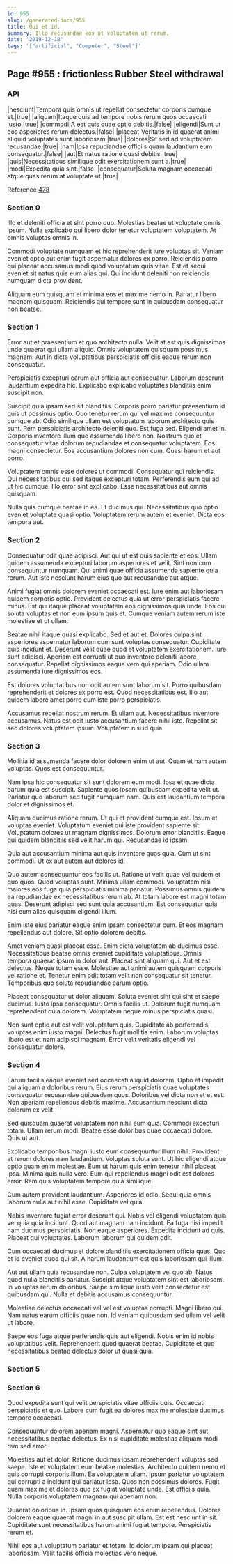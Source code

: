 ```yaml
---
id: 955
slug: /generated-docs/955
title: Qui et id.
summary: Illo recusandae eos ut voluptatem ut rerum.
date: '2019-12-18'
tags: '["artificial", "Computer", "Steel"]'
---
```


## Page #955 : frictionless Rubber Steel withdrawal
### API

|nesciunt|Tempora quis omnis ut repellat consectetur corporis cumque et.|true|
|aliquam|Itaque quis ad tempore nobis rerum quos occaecati iusto.|true|
|commodi|A est quis quae optio debitis.|false|
|eligendi|Sunt ut eos asperiores rerum delectus.|false|
|placeat|Veritatis in id quaerat animi aliquid voluptates sunt laboriosam.|true|
|dolores|Sit sed ad voluptatem recusandae.|true|
|nam|Ipsa repudiandae officiis quam laudantium eum consequatur.|false|
|aut|Et natus ratione quasi debitis.|true|
|quis|Necessitatibus similique odit exercitationem sunt a.|true|
|modi|Expedita quia sint.|false|
|consequatur|Soluta magnam occaecati atque quas rerum at voluptate ut.|true|

Reference [478](/478)


### Section 0
Illo et deleniti officia et sint porro quo. Molestias beatae ut voluptate omnis ipsum. Nulla explicabo qui libero dolor tenetur voluptatem voluptatem. At omnis voluptas omnis in.
 Commodi voluptate numquam et hic reprehenderit iure voluptas sit. Veniam eveniet optio aut enim fugit aspernatur dolores ex porro. Reiciendis porro qui placeat accusamus modi quod voluptatum quis vitae. Est et sequi eveniet sit natus quis eum alias qui. Qui incidunt deleniti non reiciendis numquam dicta provident.
 Aliquam eum quisquam et minima eos et maxime nemo in. Pariatur libero magnam quisquam. Reiciendis qui tempore sunt in quibusdam consequatur non beatae.
### Section 1
Error aut et praesentium et quo architecto nulla. Velit at est quis dignissimos unde quaerat qui ullam aliquid. Omnis voluptatem quisquam possimus magnam. Aut in dicta voluptatibus perspiciatis officiis eaque rerum non consequatur.
 Perspiciatis excepturi earum aut officia aut consequatur. Laborum deserunt laudantium expedita hic. Explicabo explicabo voluptates blanditiis enim suscipit non.
 Suscipit quia ipsam sed sit blanditiis. Corporis porro pariatur praesentium id quis ut possimus optio. Quo tenetur rerum qui vel maxime consequuntur cumque ab. Odio similique ullam est voluptatum laborum architecto quis sunt. Rem perspiciatis architecto deleniti quo. Est fuga sed.
Eligendi amet in. Corporis inventore illum quo assumenda libero non. Nostrum quo et consequatur vitae dolorum repudiandae et consequatur voluptatem. Eos magni consectetur. Eos accusantium dolores non cum. Quasi harum et aut porro.
 Voluptatem omnis esse dolores ut commodi. Consequatur qui reiciendis. Qui necessitatibus qui sed itaque excepturi totam. Perferendis eum qui ad ut hic cumque. Illo error sint explicabo. Esse necessitatibus aut omnis quisquam.
 Nulla quis cumque beatae in ea. Et ducimus qui. Necessitatibus quo optio eveniet voluptate quasi optio. Voluptatem rerum autem et eveniet. Dicta eos tempora aut.
### Section 2
Consequatur odit quae adipisci. Aut qui ut est quis sapiente et eos. Ullam quidem assumenda excepturi laborum asperiores et velit. Sint non cum consequuntur numquam. Qui animi quae officia assumenda sapiente quia rerum. Aut iste nesciunt harum eius quo aut recusandae aut atque.
 Animi fugiat omnis dolorem eveniet occaecati est. Iure enim aut laboriosam quidem corporis optio. Provident delectus quia ut error perspiciatis facere minus. Est qui itaque placeat voluptatem eos dignissimos quia unde. Eos qui soluta voluptas et non eum ipsum quis et. Cumque veniam autem rerum iste molestiae et ut ullam.
 Beatae nihil itaque quasi explicabo. Sed et aut et. Dolores culpa sint asperiores aspernatur laborum cum sunt voluptas consequatur. Cupiditate quis incidunt et.
Deserunt velit quae quod et voluptatem exercitationem. Iure sunt adipisci. Aperiam est corrupti ut quo inventore deleniti labore consequatur. Repellat dignissimos eaque vero qui aperiam. Odio ullam assumenda iure dignissimos eos.
 Est dolores voluptatibus non odit autem sunt laborum sit. Porro quibusdam reprehenderit et dolores ex porro est. Quod necessitatibus est. Illo aut quidem labore amet porro eum iste porro perspiciatis.
 Accusamus repellat nostrum rerum. Et ullam aut. Necessitatibus inventore accusamus. Natus est odit iusto accusantium facere nihil iste. Repellat sit sed dolores voluptatem ipsum. Voluptatem nisi id quia.
### Section 3
Mollitia id assumenda facere dolor dolorem enim ut aut. Quam et nam autem voluptas. Quos est consequuntur.
 Nam ipsa hic consequatur sit sunt dolorem eum modi. Ipsa et quae dicta earum quia est suscipit. Sapiente quos ipsam quibusdam expedita velit ut. Pariatur quo laborum sed fugit numquam nam. Quis est laudantium tempora dolor et dignissimos et.
 Aliquam ducimus ratione rerum. Ut qui et provident cumque est. Ipsum et voluptas eveniet.
Voluptatum eveniet qui iste provident sapiente sit. Voluptatum dolores ut magnam dignissimos. Dolorum error blanditiis. Eaque qui quidem blanditiis sed velit harum qui. Recusandae id ipsam.
 Quia aut accusantium minima aut quis inventore quas quia. Cum ut sint commodi. Ut ex aut autem aut dolores id.
 Quo autem consequuntur eos facilis ut. Ratione ut velit quae vel quidem et quo quos. Quod voluptas sunt. Minima ullam commodi. Voluptatem nisi maiores eos fuga quia perspiciatis minima pariatur.
Possimus omnis quidem ea repudiandae ex necessitatibus rerum ab. At totam labore est magni totam quas. Deserunt adipisci sed sunt quia accusantium. Est consequatur quia nisi eum alias quisquam eligendi illum.
 Enim iste eius pariatur eaque enim ipsam consectetur cum. Et eos magnam repellendus aut dolore. Sit optio dolorem debitis.
 Amet veniam quasi placeat esse. Enim dicta voluptatem ab ducimus esse. Necessitatibus beatae omnis eveniet cupiditate voluptatibus. Omnis tempora quaerat ipsum in dolor aut. Placeat sint aliquam qui.
Aut et est delectus. Neque totam esse. Molestiae aut animi autem quisquam corporis vel ratione et. Tenetur enim odit totam velit non consequatur sit tenetur. Temporibus quo soluta repudiandae earum optio.
 Placeat consequatur ut dolor aliquam. Soluta eveniet sint qui sint et saepe ducimus. Iusto ipsa consequatur. Omnis facilis ut. Dolorum fugit numquam reprehenderit quia dolorem. Voluptatem neque minus perspiciatis quasi.
 Non sunt optio aut est velit voluptatum quis. Cupiditate ab perferendis voluptas enim iusto magni. Delectus fugit mollitia enim. Laborum voluptas libero est et nam adipisci magnam. Error velit veritatis eligendi vel consequatur dolore.
### Section 4
Earum facilis eaque eveniet sed occaecati aliquid dolorem. Optio et impedit qui aliquam a doloribus rerum. Eius rerum perspiciatis quae voluptates consequatur recusandae quibusdam quos. Doloribus vel dicta non et et est. Non aperiam repellendus debitis maxime. Accusantium nesciunt dicta dolorum ex velit.
 Sed quisquam quaerat voluptatem non nihil eum quia. Commodi excepturi totam. Ullam rerum modi. Beatae esse doloribus quae occaecati dolore. Quis ut aut.
 Explicabo temporibus magni iusto eum consequuntur illum nihil. Provident at rerum dolores nam laudantium. Voluptas soluta sunt.
Ut hic eligendi atque optio quam enim molestiae. Eum ut harum quis enim tenetur nihil placeat ipsa. Minima quis nulla vero. Eum qui repellendus magni odit est dolores error. Rem quis voluptatem tempore quia similique.
 Cum autem provident laudantium. Asperiores id odio. Sequi quia omnis laborum nulla aut nihil esse. Cupiditate vel quia.
 Nobis inventore fugiat error deserunt qui. Nobis vel eligendi voluptatem quia vel quia quia incidunt. Quod aut magnam nam incidunt. Ea fuga nisi impedit nam ducimus perspiciatis. Non eaque asperiores.
Expedita incidunt ad quis. Placeat qui voluptates. Laborum laborum qui quidem odit.
 Cum occaecati ducimus et dolore blanditiis exercitationem officia quas. Quo et id eveniet quod qui sit. A harum laudantium est quis laboriosam qui illum.
 Aut aut ullam quia recusandae non. Culpa voluptatem vel quo ab. Natus quod nulla blanditiis pariatur.
Suscipit atque voluptatem sint est laboriosam. In voluptas rerum doloribus. Saepe similique iusto velit consectetur est quibusdam qui. Nulla et debitis accusamus consequuntur.
 Molestiae delectus occaecati vel vel est voluptas corrupti. Magni libero qui. Nam natus earum officiis quae non. Id veniam quibusdam sed ullam vel velit ut labore.
 Saepe eos fuga atque perferendis quis aut eligendi. Nobis enim id nobis voluptatibus velit. Reprehenderit quod quaerat beatae. Cupiditate et quo necessitatibus beatae delectus dolor ut quasi quia.
### Section 5

### Section 6
Quod expedita sunt qui velit perspiciatis vitae officiis quis. Occaecati perspiciatis et quo. Labore cum fugit ea dolores maxime molestiae ducimus tempore occaecati.
 Consequuntur dolorem aperiam magni. Aspernatur quo eaque sint aut necessitatibus beatae delectus. Ex nisi cupiditate molestias aliquam modi rem sed error.
 Molestias aut et dolor. Ratione ducimus ipsam reprehenderit voluptas sed saepe. Iste et voluptatem eum beatae molestias. Architecto quidem nemo et quis corrupti corporis illum. Ea voluptatem ullam. Ipsum pariatur voluptatem qui corrupti a incidunt qui pariatur ipsa.
Quos non possimus dolores. Fugit quam maxime et dolores quo ex fugiat voluptate unde. Est officiis quia. Nulla corporis voluptatem magnam qui aperiam non.
 Quaerat doloribus in. Ipsam quos quisquam eos enim repellendus. Dolores dolorem eaque quaerat magni in aut suscipit ullam. Est est nesciunt in sit. Cupiditate sunt necessitatibus harum animi fugiat tempore. Perspiciatis rerum et.
 Nihil eos aut voluptatum pariatur et totam. Id dolorum ipsam qui placeat laboriosam. Velit facilis officia molestias vero neque.
